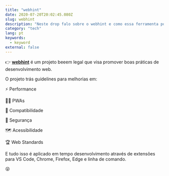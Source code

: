 ```yaml
---
title: "webhint"
date: 2020-07-20T20:02:45.080Z
slug: webhint
description: "Neste drop falo sobre o webhint e como essa ferramenta pode nos ajudar a desenvolver aplicações web melhores."
category: "tech"
lang: pt
keywords:
  - keyword
external: false
---
```



<Drop>

👉 **[webhint](https://webhint.io)** é um projeto beeem legal que visa promover boas práticas de desenvolvimento web.

O projeto trás guidelines para melhorias em:

⚡️ Performance

🧙‍♂️ PWAs

🧩 Compatibilidade

🔐 Segurança

🗺 Acessibilidade

🏆 Web Standards

E tudo isso é aplicado em tempo desenvolvimento através de extensões para VS Code, Chrome, Firefox, Edge e linha de comando.

😝

</Drop>
